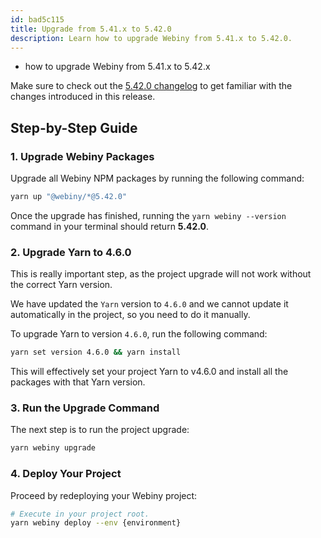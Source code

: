 ```yaml
---
id: bad5c115
title: Upgrade from 5.41.x to 5.42.0
description: Learn how to upgrade Webiny from 5.41.x to 5.42.0.
---
```





<Alert type="success" title="What you’ll learn">

  - how to upgrade Webiny from 5.41.x to 5.42.x

</Alert>

<Alert type="info">

  Make sure to check out the [5.42.0 changelog](./changelog) to get familiar with the changes introduced in this
  release.

</Alert>

## Step-by-Step Guide

### 1. Upgrade Webiny Packages

Upgrade all Webiny NPM packages by running the following command:

```bash
yarn up "@webiny/*@5.42.0"
```

Once the upgrade has finished, running the `yarn webiny --version` command in your terminal should return **5.42.0**.

### 2. Upgrade Yarn to 4.6.0

<Alert type="warning">
  
  This is really important step, as the project upgrade will not work without the correct Yarn version.
  
</Alert>

We have updated the `Yarn` version to `4.6.0` and we cannot update it automatically in the project, so you need to do it manually.

To upgrade Yarn to version `4.6.0`, run the following command:

```bash
yarn set version 4.6.0 && yarn install
````

This will effectively set your project Yarn to v4.6.0 and install all the packages with that Yarn version.

### 3. Run the Upgrade Command

The next step is to run the project upgrade:

```bash
yarn webiny upgrade
```

### 4. Deploy Your Project

Proceed by redeploying your Webiny project:

```bash
# Execute in your project root.
yarn webiny deploy --env {environment}
```

<AdditionalNotes />
